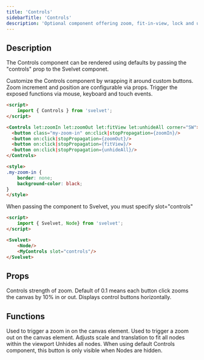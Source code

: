 ```yaml
---
title: 'Controls'
sidebarTitle: 'Controls'
description: 'Optional component offering zoom, fit-in-view, lock and unhide functionality. Configurable via props or by passing your own custom buttons as children'
---
```


## Description

The Controls component can be rendered using defaults by passing the "controls" prop to the Svelvet componet.

Customize the Controls component by wrapping it around custom buttons. Zoom increment and position are configurable via props. Trigger the exposed functions via mouse, keyboard and touch events.

```HTML MyControls.svelte
<script>
	import { Controls } from 'svelvet';
</script>

<Controls let:zoomIn let:zoomOut let:fitView let:unhideAll corner="SW">
  <button class="my-zoom-in" on:click|stopPropagation={zoomIn}/>
  <button on:click|stopPropagation={zoomOut}/>
  <button on:click|stopPropagation={fitView}/>
  <button on:click|stopPropagation={unhideAll}/>
</Controls>

<style>
.my-zoom-in {
    border: none;
    background-color: black;
}
</style>
```

<Note>When passing the component to Svelvet, you must specify slot="controls"</Note>

```HTML MyControls.svelte
<script>
	import { Svelvet, Node} from 'svelvet';
</script>

<Svelvet>
    <Node/>
    <MyControls slot="controls"/>
</Svelvet>
```

## Props

<ResponseField name="increment" type="number" default="0.1">
	Controls strength of zoom. Default of 0.1 means each button click zooms the canvas by 10% in or
	out.
</ResponseField>

<ResponseField name="horizontal" type="boolean" default="false">
	Displays control buttons horizontally.
</ResponseField>

## Functions

<ResponseField name="let:zoomIn" type="function">
	Used to trigger a zoom in on the canvas element.
</ResponseField>

<ResponseField name="let:zoomOut" type="function">
	Used to trigger a zoom out on the canvas element.
</ResponseField>

<ResponseField name="let:fitView" type="function">
	Adjusts scale and translation to fit all nodes within the viewport
</ResponseField>

<ResponseField name="let:unhideAll" type="function">
	Unhides all nodes. When using default Controls component, this button is only visible when Nodes
	are hidden.
</ResponseField>
